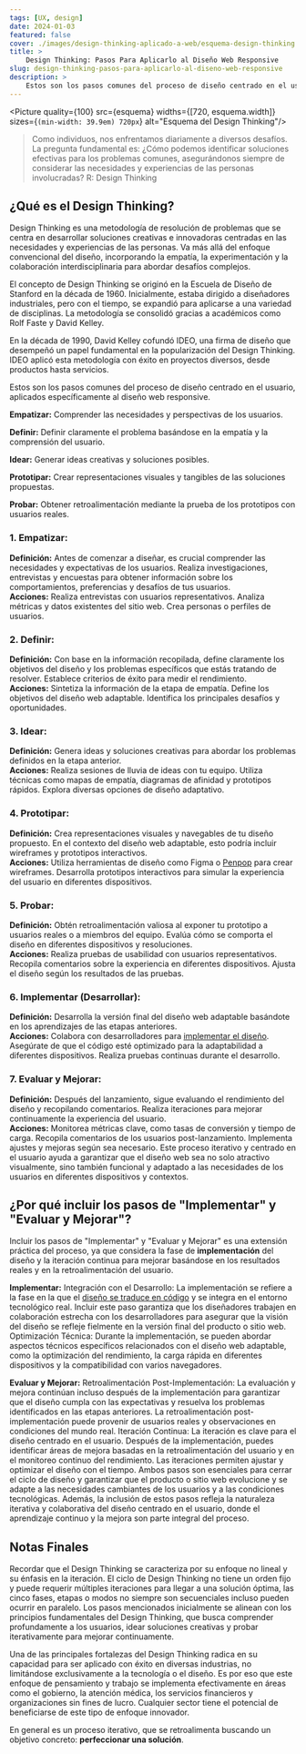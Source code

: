 ```yaml
---
tags: [UX, design]
date: 2024-01-03
featured: false
cover: ./images/design-thinking-aplicado-a-web/esquema-design-thinking.png
title: > 
    Design Thinking: Pasos Para Aplicarlo al Diseño Web Responsive
slug: design-thinking-pasos-para-aplicarlo-al-diseno-web-responsive
description: >
    Estos son los pasos comunes del proceso de diseño centrado en el usuario, aplicados específicamente al diseño web responsive.
---
```

 
<Picture quality={100} src={esquema} widths={[720, esquema.width]}  sizes={`(min-width: 39.9em) 720px`} alt="Esquema del Design Thinking"/>

> Como individuos, nos enfrentamos diariamente a diversos desafíos. La pregunta fundamental es: ¿Cómo podemos identificar soluciones efectivas para los problemas comunes, asegurándonos siempre de considerar las necesidades y experiencias de las personas involucradas? R: Design Thinking

## ¿Qué es el Design Thinking?

Design Thinking es una metodología de resolución de problemas que se centra en desarrollar soluciones creativas e innovadoras centradas en las necesidades y experiencias de las personas. Va más allá del enfoque convencional del diseño, incorporando la empatía, la experimentación y la colaboración interdisciplinaria para abordar desafíos complejos.

El concepto de Design Thinking se originó en la Escuela de Diseño de Stanford en la década de 1960. Inicialmente, estaba dirigido a diseñadores industriales, pero con el tiempo, se expandió para aplicarse a una variedad de disciplinas. La metodología se consolidó gracias a académicos como Rolf Faste y David Kelley.

En la década de 1990, David Kelley cofundó IDEO, una firma de diseño que desempeñó un papel fundamental en la popularización del Design Thinking. IDEO aplicó esta metodología con éxito en proyectos diversos, desde productos hasta servicios.

Estos son los pasos comunes del proceso de diseño centrado en el usuario, aplicados específicamente al diseño web responsive.

**<PersonStanding color="#08B8A7"/>Empatizar:** Comprender las necesidades y perspectivas de los usuarios.

**<Search color="#55B107"/>Definir:** Definir claramente el problema basándose en la empatía y la comprensión del usuario.

**<Lightbulb color="#E5AB06"/>Idear:** Generar ideas creativas y soluciones posibles.

**<Hammer color="#D30722"/>Prototipar:** Crear representaciones visuales y tangibles de las soluciones propuestas.

**<FlaskConical color="#5A23BA"/>Probar:** Obtener retroalimentación mediante la prueba de los prototipos con usuarios reales.

###  1. Empatizar:

**Definición:** Antes de comenzar a diseñar, es crucial comprender las necesidades y expectativas de los usuarios. Realiza investigaciones, entrevistas y encuestas para obtener información sobre los comportamientos, preferencias y desafíos de tus usuarios.  
**Acciones:**
Realiza entrevistas con usuarios representativos.
Analiza métricas y datos existentes del sitio web.
Crea personas o perfiles de usuarios.

### 2. Definir:

**Definición:** Con base en la información recopilada, define claramente los objetivos del diseño y los problemas específicos que estás tratando de resolver. Establece criterios de éxito para medir el rendimiento.  
**Acciones:**
Sintetiza la información de la etapa de empatía.
Define los objetivos del diseño web adaptable.
Identifica los principales desafíos y oportunidades.

### 3. Idear:

**Definición:** Genera ideas y soluciones creativas para abordar los problemas definidos en la etapa anterior.  
**Acciones:**
Realiza sesiones de lluvia de ideas con tu equipo.
Utiliza técnicas como mapas de empatía, diagramas de afinidad y prototipos rápidos.
Explora diversas opciones de diseño adaptativo.

### 4. Prototipar:

**Definición:** Crea representaciones visuales y navegables de tu diseño propuesto. En el contexto del diseño web adaptable, esto podría incluir wireframes y prototipos interactivos.  
**Acciones:**
Utiliza herramientas de diseño como Figma o [Penpop](https://penpot.app/) para crear wireframes.
Desarrolla prototipos interactivos para simular la experiencia del usuario en diferentes dispositivos.

### 5. Probar:

**Definición:** Obtén retroalimentación valiosa al exponer tu prototipo a usuarios reales o a miembros del equipo. Evalúa cómo se comporta el diseño en diferentes dispositivos y resoluciones.  
**Acciones:**
Realiza pruebas de usabilidad con usuarios representativos.
Recopila comentarios sobre la experiencia en diferentes dispositivos.
Ajusta el diseño según los resultados de las pruebas.

### 6. Implementar (Desarrollar):

**Definición:** Desarrolla la versión final del diseño web adaptable basándote en los aprendizajes de las etapas anteriores.  
**Acciones:**
Colabora con desarrolladores para [implementar el diseño](https://wilsonmunoz.com/guia-completa-para-maquetar-un-diseno-de-figma-en-html5-y-css3/).
Asegúrate de que el código esté optimizado para la adaptabilidad a diferentes dispositivos.
Realiza pruebas continuas durante el desarrollo.

### 7. Evaluar y Mejorar:

**Definición:** Después del lanzamiento, sigue evaluando el rendimiento del diseño y recopilando comentarios. Realiza iteraciones para mejorar continuamente la experiencia del usuario.  
**Acciones:**
Monitorea métricas clave, como tasas de conversión y tiempo de carga.
Recopila comentarios de los usuarios post-lanzamiento.
Implementa ajustes y mejoras según sea necesario.
Este proceso iterativo y centrado en el usuario ayuda a garantizar que el diseño web sea no solo atractivo visualmente, sino también funcional y adaptado a las necesidades de los usuarios en diferentes dispositivos y contextos.

## ¿Por qué incluir los pasos de "Implementar" y "Evaluar y Mejorar"?

Incluir los pasos de "Implementar" y "Evaluar y Mejorar" es una extensión práctica del proceso, ya que considera la fase de **implementación** del diseño y la iteración continua para mejorar basándose en los resultados reales y en la retroalimentación del usuario.



**Implementar:** Integración con el Desarrollo: La implementación se refiere a la fase en la que el [diseño se traduce en código](https://wilsonmunoz.com/guia-completa-para-maquetar-un-diseno-de-figma-en-html5-y-css3/) y se integra en el entorno tecnológico real. Incluir este paso garantiza que los diseñadores trabajen en colaboración estrecha con los desarrolladores para asegurar que la visión del diseño se refleje fielmente en la versión final del producto o sitio web.
Optimización Técnica: Durante la implementación, se pueden abordar aspectos técnicos específicos relacionados con el diseño web adaptable, como la optimización del rendimiento, la carga rápida en diferentes dispositivos y la compatibilidad con varios navegadores.



**Evaluar y Mejorar:** Retroalimentación Post-Implementación: La evaluación y mejora continúan incluso después de la implementación para garantizar que el diseño cumpla con las expectativas y resuelva los problemas identificados en las etapas anteriores. La retroalimentación post-implementación puede provenir de usuarios reales y observaciones en condiciones del mundo real.
Iteración Continua: La iteración es clave para el diseño centrado en el usuario. Después de la implementación, puedes identificar áreas de mejora basadas en la retroalimentación del usuario y en el monitoreo continuo del rendimiento. Las iteraciones permiten ajustar y optimizar el diseño con el tiempo.
Ambos pasos son esenciales para cerrar el ciclo de diseño y garantizar que el producto o sitio web evolucione y se adapte a las necesidades cambiantes de los usuarios y a las condiciones tecnológicas. Además, la inclusión de estos pasos refleja la naturaleza iterativa y colaborativa del diseño centrado en el usuario, donde el aprendizaje continuo y la mejora son parte integral del proceso.

## Notas Finales

Recordar que el Design Thinking se caracteriza por su enfoque no lineal y su énfasis en la iteración. El ciclo de Design Thinking no tiene un orden fijo y puede requerir múltiples iteraciones para llegar a una solución óptima, las cinco fases, etapas o modos no siempre son secuenciales incluso pueden ocurrir en paralelo. Los pasos mencionados inicialmente se alinean con los principios fundamentales del Design Thinking, que busca comprender profundamente a los usuarios, idear soluciones creativas y probar iterativamente para mejorar continuamente.

Una de las principales fortalezas del Design Thinking radica en su capacidad para ser aplicado con éxito en diversas industrias, no limitándose exclusivamente a la tecnología o el diseño. Es por eso que este enfoque de pensamiento y trabajo se implementa efectivamente en áreas como el gobierno, la atención médica, los servicios financieros y organizaciones sin fines de lucro. Cualquier sector tiene el potencial de beneficiarse de este tipo de enfoque innovador.

En general es un proceso iterativo, que se retroalimenta buscando un objetivo concreto: **perfeccionar una solución**.